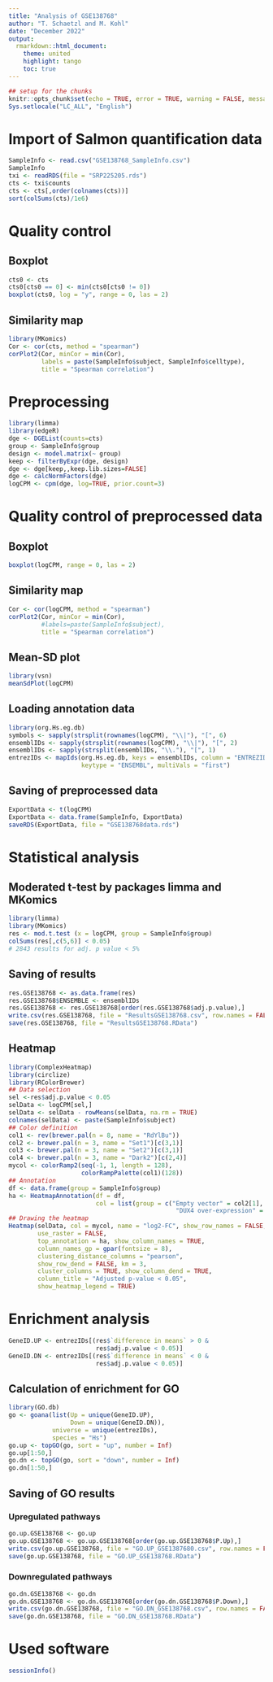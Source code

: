 ---
title: "Analysis of GSE138768"
author: "T. Schaetzl and M. Kohl"
date: "December 2022"
output:
  rmarkdown::html_document:
    theme: united
    highlight: tango
    toc: true
---

```{r setup, include=FALSE}
## setup for the chunks
knitr::opts_chunk$set(echo = TRUE, error = TRUE, warning = FALSE, message = FALSE)
Sys.setlocale("LC_ALL", "English")
```


# Import of Salmon quantification data

```{r}
SampleInfo <- read.csv("GSE138768_SampleInfo.csv")
SampleInfo
txi <- readRDS(file = "SRP225205.rds")
cts <- txi$counts
cts <- cts[,order(colnames(cts))]
sort(colSums(cts)/1e6)
```


# Quality control 

## Boxplot 

```{r}
cts0 <- cts
cts0[cts0 == 0] <- min(cts0[cts0 != 0])
boxplot(cts0, log = "y", range = 0, las = 2)
```

## Similarity map

```{r}
library(MKomics)
Cor <- cor(cts, method = "spearman")
corPlot2(Cor, minCor = min(Cor), 
         labels = paste(SampleInfo$subject, SampleInfo$celltype),
         title = "Spearman correlation")
```


# Preprocessing

```{r}
library(limma)
library(edgeR)
dge <- DGEList(counts=cts)
group <- SampleInfo$group
design <- model.matrix(~ group)
keep <- filterByExpr(dge, design)
dge <- dge[keep,,keep.lib.sizes=FALSE]
dge <- calcNormFactors(dge)
logCPM <- cpm(dge, log=TRUE, prior.count=3)
```


# Quality control of preprocessed data

## Boxplot

```{r}
boxplot(logCPM, range = 0, las = 2)
```

## Similarity map

```{r}
Cor <- cor(logCPM, method = "spearman")
corPlot2(Cor, minCor = min(Cor), 
         #labels=paste(SampleInfo$subject),
         title = "Spearman correlation")
```

## Mean-SD plot

```{r}
library(vsn)
meanSdPlot(logCPM)
```

## Loading annotation data

```{r}
library(org.Hs.eg.db)
symbols <- sapply(strsplit(rownames(logCPM), "\\|"), "[", 6)
ensemblIDs <- sapply(strsplit(rownames(logCPM), "\\|"), "[", 2)
ensemblIDs <- sapply(strsplit(ensemblIDs, "\\."), "[", 1)
entrezIDs <- mapIds(org.Hs.eg.db, keys = ensemblIDs, column = "ENTREZID", 
                    keytype = "ENSEMBL", multiVals = "first")
```

## Saving of preprocessed data

```{r}
ExportData <- t(logCPM)
ExportData <- data.frame(SampleInfo, ExportData)
saveRDS(ExportData, file = "GSE138768data.rds")
```


# Statistical analysis

## Moderated t-test by packages limma and MKomics

```{r}
library(limma)
library(MKomics)
res <- mod.t.test (x = logCPM, group = SampleInfo$group)
colSums(res[,c(5,6)] < 0.05)
# 2843 results for adj. p value < 5%
```

## Saving of results

```{r}
res.GSE138768 <- as.data.frame(res)
res.GSE138768$ENSEMBLE <- ensemblIDs
res.GSE138768 <- res.GSE138768[order(res.GSE138768$adj.p.value),]
write.csv(res.GSE138768, file = "ResultsGSE138768.csv", row.names = FALSE)
save(res.GSE138768, file = "ResultsGSE138768.RData")
```

## Heatmap 

```{r}
library(ComplexHeatmap)
library(circlize)
library(RColorBrewer)
## Data selection
sel <-res$adj.p.value < 0.05
selData <- logCPM[sel,]
selData <- selData - rowMeans(selData, na.rm = TRUE)
colnames(selData) <- paste(SampleInfo$subject)
## Color definition
col1 <- rev(brewer.pal(n = 8, name = "RdYlBu"))
col2 <- brewer.pal(n = 3, name = "Set1")[c(3,1)]
col3 <- brewer.pal(n = 3, name = "Set2")[c(3,1)]
col4 <- brewer.pal(n = 3, name = "Dark2")[c(2,4)]
mycol <- colorRamp2(seq(-1, 1, length = 128), 
                    colorRampPalette(col1)(128))
## Annotation
df <- data.frame(group = SampleInfo$group)
ha <- HeatmapAnnotation(df = df,
                        col = list(group = c("Empty vector" = col2[1],
                                              "DUX4 over-expression" = col2[2])))
## Drawing the heatmap
Heatmap(selData, col = mycol, name = "log2-FC", show_row_names = FALSE,
        use_raster = FALSE,
        top_annotation = ha, show_column_names = TRUE,
        column_names_gp = gpar(fontsize = 8),
        clustering_distance_columns = "pearson",
        show_row_dend = FALSE, km = 3,
        cluster_columns = TRUE, show_column_dend = TRUE,
        column_title = "Adjusted p-value < 0.05",
        show_heatmap_legend = TRUE)
```


# Enrichment analysis

```{r}
GeneID.UP <- entrezIDs[(res$`difference in means` > 0 & 
                        res$adj.p.value < 0.05)]
GeneID.DN <- entrezIDs[(res$`difference in means` < 0 & 
                        res$adj.p.value < 0.05)]
```

## Calculation of enrichment for GO

```{r}
library(GO.db)
go <- goana(list(Up = unique(GeneID.UP), 
                 Down = unique(GeneID.DN)), 
            universe = unique(entrezIDs), 
            species = "Hs")
go.up <- topGO(go, sort = "up", number = Inf)
go.up[1:50,]
go.dn <- topGO(go, sort = "down", number = Inf)
go.dn[1:50,]
```

## Saving of GO results

### Upregulated pathways

```{r}
go.up.GSE138768 <- go.up
go.up.GSE138768 <- go.up.GSE138768[order(go.up.GSE138768$P.Up),]
write.csv(go.up.GSE138768, file = "GO.UP_GSE1387680.csv", row.names = FALSE)
save(go.up.GSE138768, file = "GO.UP_GSE138768.RData")
```

### Downregulated pathways

```{r}
go.dn.GSE138768 <- go.dn
go.dn.GSE138768 <- go.dn.GSE138768[order(go.dn.GSE138768$P.Down),]
write.csv(go.dn.GSE138768, file = "GO.DN_GSE138768.csv", row.names = FALSE)
save(go.dn.GSE138768, file = "GO.DN_GSE138768.RData")
```


# Used software

```{r}
sessionInfo()
```
